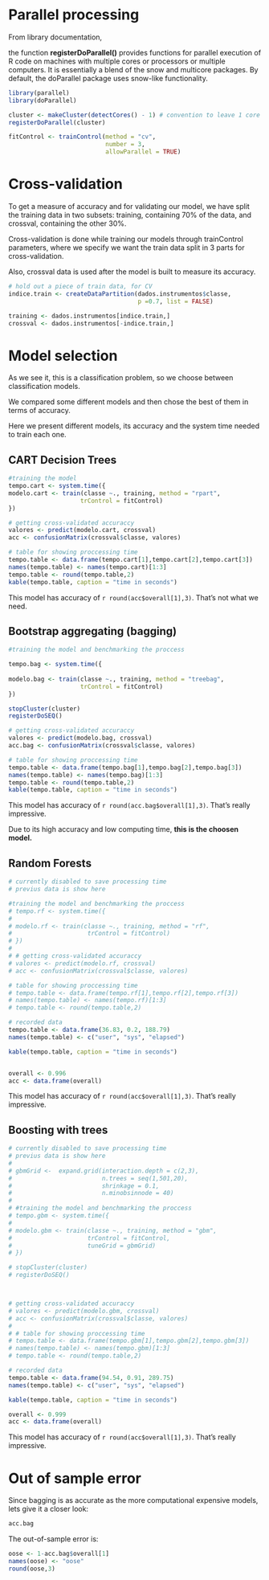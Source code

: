 # Parallel processing

From library documentation,

the function **registerDoParallel()**
provides functions for parallel execution of R code on machines with multiple cores or processors or multiple computers. It is essentially a blend of the snow and multicore packages. By default, the doParallel package uses snow-like functionality.

```r
library(parallel)
library(doParallel)

cluster <- makeCluster(detectCores() - 1) # convention to leave 1 core for OS
registerDoParallel(cluster)

fitControl <- trainControl(method = "cv",
                           number = 3,
                           allowParallel = TRUE)
```

# Cross-validation

To get a measure of accuracy and for validating our model,
we have split the training data in two subsets: training, containing 70% of the data, and crossval, containing the other 30%.


Cross-validation is done while training our models through trainControl parameters, where we specify we want the train data split in 3 parts for cross-validation.

Also, crossval data is used after the model is built to measure its accuracy.


```r
# hold out a piece of train data, for CV
indice.train <- createDataPartition(dados.instrumentos$classe, 
                                    p =0.7, list = FALSE)

training <- dados.instrumentos[indice.train,]
crossval <- dados.instrumentos[-indice.train,]
```

# Model selection

As we see it, this is a classification problem, so we choose between classification models.

We compared some different models and then chose the best of them in terms of accuracy.

Here we present different models, its accuracy and the system time needed to train each one.


## CART Decision Trees

```r
#training the model
tempo.cart <- system.time({
modelo.cart <- train(classe ~., training, method = "rpart", 
                    trControl = fitControl)
})

# getting cross-validated accuraccy
valores <- predict(modelo.cart, crossval)
acc <- confusionMatrix(crossval$classe, valores)

# table for showing proccessing time
tempo.table <- data.frame(tempo.cart[1],tempo.cart[2],tempo.cart[3])
names(tempo.table) <- names(tempo.cart)[1:3]
tempo.table <- round(tempo.table,2)
kable(tempo.table, caption = "time in seconds")

```

This model has accuracy of `r round(acc$overall[1],3)`. That's not what we need.


## Bootstrap aggregating (bagging)

```r
#training the model and benchmarking the proccess

tempo.bag <- system.time({
        
modelo.bag <- train(classe ~., training, method = "treebag", 
                    trControl = fitControl)
})

stopCluster(cluster)
registerDoSEQ()

# getting cross-validated accuraccy
valores <- predict(modelo.bag, crossval)
acc.bag <- confusionMatrix(crossval$classe, valores)

# table for showing proccessing time
tempo.table <- data.frame(tempo.bag[1],tempo.bag[2],tempo.bag[3])
names(tempo.table) <- names(tempo.bag)[1:3]
tempo.table <- round(tempo.table,2)
kable(tempo.table, caption = "time in seconds")

```

This model has accuracy of `r round(acc.bag$overall[1],3)`. That's really impressive.

Due to its high accuracy and low computing time, **this is the choosen model.**



## Random Forests

```r
# currently disabled to save processing time
# previus data is show here

#training the model and benchmarking the proccess
# tempo.rf <- system.time({
#         
# modelo.rf <- train(classe ~., training, method = "rf", 
#                     trControl = fitControl)
# })
# 
# # getting cross-validated accuraccy
# valores <- predict(modelo.rf, crossval)
# acc <- confusionMatrix(crossval$classe, valores)

# table for showing proccessing time
# tempo.table <- data.frame(tempo.rf[1],tempo.rf[2],tempo.rf[3])
# names(tempo.table) <- names(tempo.rf)[1:3]
# tempo.table <- round(tempo.table,2)

# recorded data
tempo.table <- data.frame(36.83, 0.2, 188.79)
names(tempo.table) <- c("user", "sys", "elapsed")

kable(tempo.table, caption = "time in seconds")


overall <- 0.996
acc <- data.frame(overall)
```

This model has accuracy of `r round(acc$overall[1],3)`. That's really impressive.


## Boosting with trees

```r

# currently disabled to save processing time
# previus data is show here
# 
# gbmGrid <-  expand.grid(interaction.depth = c(2,3), 
#                         n.trees = seq(1,501,20),
#                         shrinkage = 0.1,
#                         n.minobsinnode = 40)
# 
# #training the model and benchmarking the proccess
# tempo.gbm <- system.time({
#         
# modelo.gbm <- train(classe ~., training, method = "gbm", 
#                     trControl = fitControl, 
#                     tuneGrid = gbmGrid)
# })

# stopCluster(cluster)
# registerDoSEQ()



# getting cross-validated accuraccy
# valores <- predict(modelo.gbm, crossval)
# acc <- confusionMatrix(crossval$classe, valores)
# 
# # table for showing proccessing time
# tempo.table <- data.frame(tempo.gbm[1],tempo.gbm[2],tempo.gbm[3])
# names(tempo.table) <- names(tempo.gbm)[1:3]
# tempo.table <- round(tempo.table,2)

# recorded data
tempo.table <- data.frame(94.54, 0.91, 289.75)
names(tempo.table) <- c("user", "sys", "elapsed")

kable(tempo.table, caption = "time in seconds")

overall <- 0.999
acc <- data.frame(overall)

```

This model has accuracy of `r round(acc$overall[1],3)`. That's really impressive.


# Out of sample error

Since bagging is as accurate as the more computational expensive  models, lets give it a closer look:

```r
acc.bag
```

The out-of-sample error is:

```r
oose <- 1-acc.bag$overall[1]
names(oose) <- "oose"
round(oose,3)
```

